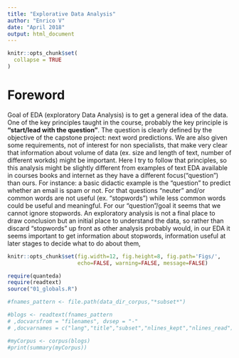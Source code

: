 ```yaml
---
title: "Explorative Data Analysis"
author: "Enrico V"
date: "April 2018"
output: html_document
---
```


```r
knitr::opts_chunk$set(
  collapse = TRUE
)
```


# Foreword  
Goal of EDA (exploratory Data Analysis) is to get a general idea of the data.
One of the key principles taught in the course, probably the key principle is **"start/lead with the question"**.
The question is clearly defined by the objective of the capstone project: next
word predictions. We are also given some requirements, not of interest for non
specialists, that make very clear that information about volume of data (ex. size
and length of text, number of different workds) might be important.
Here I try to follow that principles, so this analysis might be slightly
different from examples of text  EDA available in courses books and internet as they have a different focus("question") than ours. For instance:  a basic didactic example is the "question" to predict whether an email is spam or not. 
For that questions "neuter" and/or common words are not  useful (ex. "stopwords") while less common words could be useful and meaningful.
For our "question"/goal it seems that we cannot ignore stopwords. 
An exploratory analysis is not a final place to draw conclusion but an initial place to understand the data, so  rather than discard "stopwords" up front as other analysis probably would, in our EDA it seems important to get information about stopwords, information useful at later stages to decide what to do about them,




```r
knitr::opts_chunk$set(fig.width=12, fig.height=8, fig.path='Figs/',
                      echo=FALSE, warning=FALSE, message=FALSE)
```

```r
require(quanteda)
require(readtext)
source("01_globals.R")
```



```r
#fnames_pattern <- file.path(data_dir_corpus,"*subset*")

#blogs <- readtext(fnames_pattern
# ,docvarsfrom = "filenames", dvsep = "-"
# ,docvarnames = c("lang","title","subset","nlines_kept","nlines_read"))

#myCorpus <- corpus(blogs)
#print(summary(myCorpus))
```



